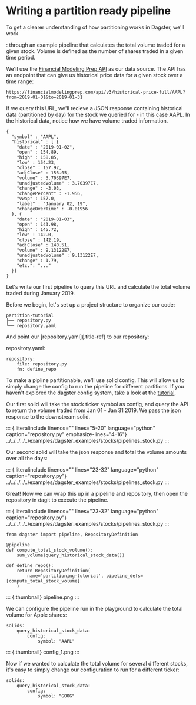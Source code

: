 Writing a partition ready pipeline
==================================

To get a clearer understanding of how partitioning works in Dagster, we\'ll work

:   through an example pipeline that calculates the total volume traded
    for a given stock. Volume is defined as the number of shares traded
    in a given time period.

We\'ll use the [Financial Modeling Prep
API](https://financialmodelingprep.com/developer/docs) as our data
source. The API has an endpoint that can give us historical price data
for a given stock over a time range:

``` {.console}
https://financialmodelingprep.com/api/v3/historical-price-full/AAPL?from=2019-01-01&to=2019-01-31
```

If we query this URL, we\'ll recieve a JSON response containing
historical data (partitioned by day) for the stock we queried for - in
this case AAPL. In the historical data, notice how we have volume traded
information.

``` {.JSON}
{
  "symbol" : "AAPL",
  "historical" : [ {
    "date" : "2019-01-02",
    "open" : 154.89,
    "high" : 158.85,
    "low" : 154.23,
    "close" : 157.92,
    "adjClose" : 156.05,
    "volume" : 3.70397E7,
    "unadjustedVolume" : 3.70397E7,
    "change" : -3.03,
    "changePercent" : -1.956,
    "vwap" : 157.0,
    "label" : "January 02, 19",
    "changeOverTime" : -0.01956
  }, {
    "date" : "2019-01-03",
    "open" : 143.98,
    "high" : 145.72,
    "low" : 142.0,
    "close" : 142.19,
    "adjClose" : 140.51,
    "volume" : 9.13122E7,
    "unadjustedVolume" : 9.13122E7,
    "change" : 1.79,
    "etc.": "..."
  }]
}
```

Let\'s write our first pipeline to query this URL and calculate the
total volume traded during January 2019.

Before we begin, let\'s set up a project structure to organize our code:

``` {.console}
partition-tutorial
├── repository.py
└── repository.yaml
```

And point our [repository.yaml]{.title-ref} to our repository:

repository.yaml:

``` {.YAML}
repository:
    file: repository.py
    fn: define_repo
```

To make a pipline partitionable, we\'ll use solid config. This will
allow us to simply change the config to run the pipeline for different
partitions. If you haven\'t explored the dagster config system, take a
look at the [tutorial](../../../tutorial/config.html).

Our first solid will take the stock ticker symbol as config, and query
the API to return the volume traded from Jan 01 - Jan 31 2019. We pass
the json response to the downstream solid.

::: {.literalinclude linenos="" lines="5-20" language="python" caption="repository.py" emphasize-lines="4-16"}
../../../../../examples/dagster\_examples/stocks/pipelines\_stock.py
:::

Our second solid will take the json response and total the volume
amounts over all the days:

::: {.literalinclude linenos="" lines="23-32" language="python" caption="repository.py"}
../../../../../examples/dagster\_examples/stocks/pipelines\_stock.py
:::

Great! Now we can wrap this up in a pipeline and repository, then open
the repository in dagit to execute the pipeline.

::: {.literalinclude linenos="" lines="23-32" language="python" caption="repository.py"}
../../../../../examples/dagster\_examples/stocks/pipelines\_stock.py
:::

``` {.python}
from dagster import pipeline, RepositoryDefinition

@pipeline
def compute_total_stock_volume():
    sum_volume(query_historical_stock_data())

def define_repo():
    return RepositoryDefinition(
        name='partitioning-tutorial', pipeline_defs=[compute_total_stock_volume]
    )
```

::: {.thumbnail}
pipeline.png
:::

We can configure the pipeline run in the playground to calculate the
total volume for Apple shares:

``` {.YAML}
solids:
    query_historical_stock_data:
        config:
            symbol: "AAPL"
```

::: {.thumbnail}
config\_1.png
:::

Now if we wanted to calculate the total volume for several different
stocks, it\'s easy to simply change our configuration to run for a
different ticker:

``` {.YAML}
solids:
    query_historical_stock_data:
        config:
            symbol: "GOOG"
```
